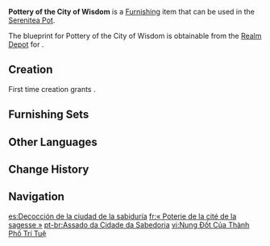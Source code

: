 {{Furnishing Infobox
|id             = 370727
|image          = Item Pottery of the City of Wisdom.png
|category       = Building
|subcategory    = Sumeru
|quality        = 3
|adeptal_energy = 60
|load           = 260
|reduced_load   = 167
|description    = A solid and sturdy wooden house often found to the west of [[Sumeru City]]. It is structurally similar to the buildings in [[Vimara Village]]. Using secret potions from Vimara Village to process [[Karmaphala Wood]] and hay at their first stages of decay will allow one to make buildings fireproof. Therefore, some potters use these buildings as their workshops and store large amounts of clay ingredients inside.
|mention        = 
|blueprint      = Realm Depot
|source1        = 
}}
'''Pottery of the City of Wisdom''' is a [[Furnishing]] item that can be used in the [[Serenitea Pot]].

The blueprint for Pottery of the City of Wisdom is obtainable from the [[Realm Depot]] for {{Item|Realm Currency|24|x=160}}.

==Creation==
First time creation grants {{Item|Trust|24|x=60}}.
{{Recipe
|type = Creation
|time = 14h
|Karmaphala Wood = 12
|sort = Karmaphala Wood
}}

==Furnishing Sets==
{{Craft Usage|type=Furnishing Set}}

==Other Languages==
{{Other Languages
|default_hidden = 1
|en      = Pottery of the City of Wisdom
|zhs     = 「智慧之城的焙烧」
|zhs_rm  = "Zhìhuì zhī Chéng de Bèishāo"
|zht     = 「智慧之城的焙燒」
|zht_rm  = "Zhìhuì zhī Chéng de Bèishāo"
|ja      = 「知恵の都の焙焼」
|ja_rm   = Chie no Miyako no Baishou
|ko      = 「지혜의 성의 그을림」
|ko_rm   = "Jihye-ui Seong-ui Geueullim"
|es      = Decocción de la ciudad de la sabiduría
|fr      = «&nbsp;Poterie de la cité de la sagesse&nbsp;»
|ru      = Гончарное мастерство города мудрости
|th      = "เตาอบของเมืองแห่งปัญญา"
|th_rm   = 
|vi      = Nung Đốt Của Thành Phố Trí Tuệ
|de      = „Töpfereien in der Stadt der Weisheit“
|id      = Perapian Kota Kebijaksanaan
|pt      = Assado da Cidade da Sabedoria
|tr      = Bilgelik Şehri Çömlekçiliği
|it      = Ceramiche della Città della Saggezza
}}

==Change History==
{{Change History|3.2}}

==Navigation==
{{Furnishing Navbox|exterior}}

[[es:Decocción de la ciudad de la sabiduría]]
[[fr:« Poterie de la cité de la sagesse »]]
[[pt-br:Assado da Cidade da Sabedoria]]
[[vi:Nung Đốt Của Thành Phố Trí Tuệ]]
